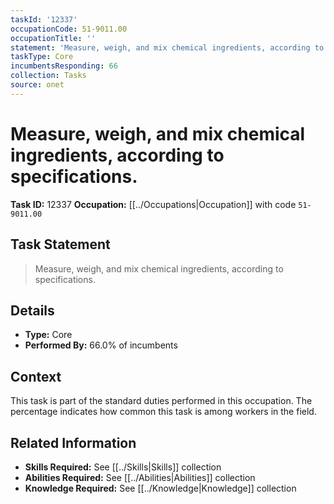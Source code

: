 ```yaml
---
taskId: '12337'
occupationCode: 51-9011.00
occupationTitle: ''
statement: 'Measure, weigh, and mix chemical ingredients, according to specifications.'
taskType: Core
incumbentsResponding: 66
collection: Tasks
source: onet
---
```

# Measure, weigh, and mix chemical ingredients, according to specifications.

**Task ID:** 12337
**Occupation:** [[../Occupations|Occupation]] with code `51-9011.00`

## Task Statement

> Measure, weigh, and mix chemical ingredients, according to specifications.

## Details

- **Type:** Core
- **Performed By:** 66.0% of incumbents

## Context

This task is part of the standard duties performed in this occupation. The percentage indicates how common this task is among workers in the field.

## Related Information

- **Skills Required:** See [[../Skills|Skills]] collection
- **Abilities Required:** See [[../Abilities|Abilities]] collection
- **Knowledge Required:** See [[../Knowledge|Knowledge]] collection
